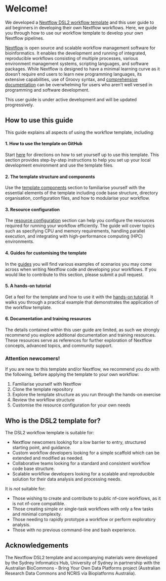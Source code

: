 # **Welcome!**

We developed a [Nextflow DSL2 workflow template](https://github.com/Sydney-Informatics-Hub/Nextflow_DSL2_template) and this user guide to aid beginners in developing their own Nextflow workflows. Here, we guide you through how to use our workflow template to develop your own Nextflow pipelines. 

[Nextflow](https://www.nextflow.io/) is open source and scalable workflow management software for bioinformatics. It enables the development and running of integrated, reproducible workflows consisting of multiple processes, various environment management systems, scripting languages, and software packages. While Nextflow is designed to have a minimal learning curve as it doesn't require end users to learn new programming languages, its extensive capabilities, use of Groovy syntax, and [comprehensive documentation](https://www.nextflow.io/docs/latest/index.html) can be overwhelming for users who aren't well versed in programming and software development.  

This user guide is under active development and will be updated progressively. 

## **How to use this guide**

This guide explains all aspects of using the workflow template, including: 

#### **1. How to use the template on GitHub** 

Start [here]() for directions on how to set yourself up to use this template. This section provides step-by-step instructions to help you set up your local development environment and use the template files.

#### **2. The template structure and components** 

Use the [template components]() section to familiarise yourself with the essential elements of the template including code base structure, directory organisation, configuration files, and how to modularise your workflow.

#### **3. Resource configuration**

The [resource configuration]() section can help you configure the resources required for running your workflow efficiently. The guide will cover topics such as specifying CPU and memory requirements, handling parallel execution, and integrating with high-performance computing (HPC) environments.

#### **4. Guides for customising the template**

In the [guides]() you will find various examples of scenarios you may come across when writing Nextflow code and developing your workflows. If you would like to contribute to this section, please submit a pull request. 

#### **5. A hands-on tutorial** 

Get a feel for the template and how to use it with the [hands-on tutorial](). It walks you through a practical example that demonstrates the application of the workflow template. 

#### **6. Documentation and training resources**

The details contained within this user guide are limited, as such we strongly recommend you explore additional documentation and training resources. These resources serve as references for further exploration of Nextflow concepts, advanced topics, and community support.

### **Attention newcomers!**

If you are new to this template and/or Nextflow, we recommend you do with the following, before applying the template to your own workflow: 

1. Familiarise yourself with Nextflow 
2. Clone the template repository 
3. Explore the template structure as you run through the hands-on exercise
4. Review the workflow structure 
5. Customise the resource configuration for your own needs 

## **Who is the DSL2 template for?**

The DSL2 workflow template is suitable for: 

* Nextflow newcomers looking for a low barrier to entry, structured starting point, and guidance. 
* Custom workflow developers looking for a simple scaffold which can be extended and modified as needed. 
* Collaborative teams looking for a standard and consistent workflow code base structure. 
* Scalable workflow developers looking for a scalable and reproducible solution for their data analysis and processing needs. 

It is *not* suitable for: 

* Those wishing to create and contribute to public nf-core workflows, as it is not nf-core compatible. 
* Those creating simple or single-task workflows with only a few tasks and minimal complexity. 
* Those needing to rapidly prototype a workflow or perform exploratory analysis. 
* Those with no previous command-line and bash experience. 

## **Acknowledgements**

The Nextflow DSL2 template and accompanying materials were developed by the Sydney Informatics Hub, University of Sydney in partnership with the Australian BioCommons - Bring Your Own Data Platforms project (Australian Research Data Commons and NCRIS via Bioplatforms Australia). 
